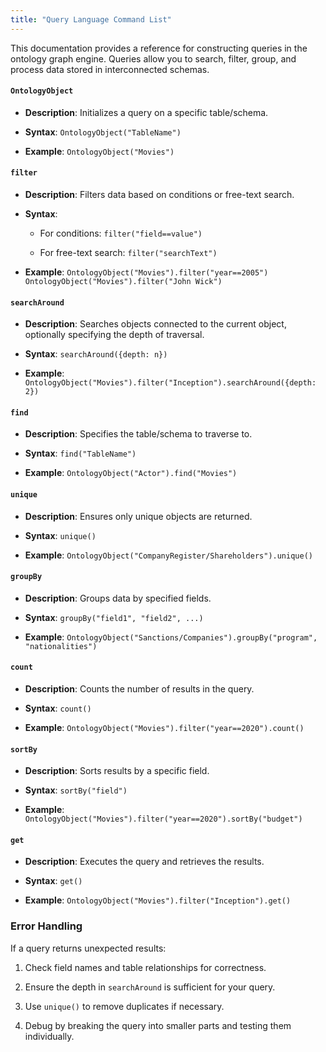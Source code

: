 ```yaml
---
title: "Query Language Command List"
---
```


This documentation provides a reference for constructing queries in the ontology graph engine. Queries allow you to search, filter, group, and process data stored in interconnected schemas.

#### **`OntologyObject`**

* **Description**: Initializes a query on a specific table/schema.

* **Syntax**: `OntologyObject("TableName")`

* **Example**:
  `OntologyObject("Movies")`

#### **`filter`**

* **Description**: Filters data based on conditions or free-text search.

* **Syntax**:

  * For conditions: `filter("field==value")`

  * For free-text search: `filter("searchText")`

* **Example**:
  `OntologyObject("Movies").filter("year==2005")`
  `OntologyObject("Movies").filter("John Wick")`

#### **`searchAround`**

* **Description**: Searches objects connected to the current object, optionally specifying the depth of traversal.

* **Syntax**: `searchAround({depth: n})`

* **Example**:
  `OntologyObject("Movies").filter("Inception").searchAround({depth: 2})`

#### **`find`**

* **Description**: Specifies the table/schema to traverse to.

* **Syntax**: `find("TableName")`

* **Example**:
  `OntologyObject("Actor").find("Movies")`

#### **`unique`**

* **Description**: Ensures only unique objects are returned.

* **Syntax**: `unique()`

* **Example**:
  `OntologyObject("CompanyRegister/Shareholders").unique()`

#### **`groupBy`**

* **Description**: Groups data by specified fields.

* **Syntax**: `groupBy("field1", "field2", ...)`

* **Example**:
  `OntologyObject("Sanctions/Companies").groupBy("program", "nationalities")`

#### **`count`**

* **Description**: Counts the number of results in the query.

* **Syntax**: `count()`

* **Example**:
  `OntologyObject("Movies").filter("year==2020").count()`

#### **`sortBy`**

* **Description**: Sorts results by a specific field.

* **Syntax**: `sortBy("field")`

* **Example**:
  `OntologyObject("Movies").filter("year==2020").sortBy("budget")`

#### **`get`**

* **Description**: Executes the query and retrieves the results.

* **Syntax**: `get()`

* **Example**:
  `OntologyObject("Movies").filter("Inception").get()`

### **Error Handling**

If a query returns unexpected results:

1. Check field names and table relationships for correctness.

2. Ensure the depth in `searchAround` is sufficient for your query.

3. Use `unique()` to remove duplicates if necessary.

4. Debug by breaking the query into smaller parts and testing them individually.